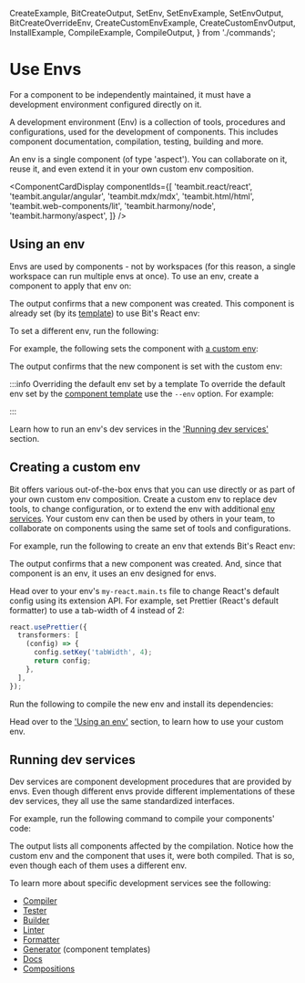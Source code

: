   CreateExample,
  BitCreateOutput,
  SetEnv,
  SetEnvExample,
  SetEnvOutput,
  BitCreateOverrideEnv,
  CreateCustomEnvExample,
  CreateCustomEnvOutput,
  InstallExample,
  CompileExample,
  CompileOutput,
} from './commands';

# Use Envs

For a component to be independently maintained, it must have a development environment configured directly on it.

A development environment (Env) is a collection of tools, procedures and configurations, used for the development of components. This includes component documentation, compilation, testing, building and more.

An env is a single component (of type 'aspect'). You can collaborate on it, reuse it, and even extend it in your own custom env composition.

<ComponentCardDisplay
  componentIds={[
    'teambit.react/react',
    'teambit.angular/angular',
    'teambit.mdx/mdx',
    'teambit.html/html',
    'teambit.web-components/lit',
    'teambit.harmony/node',
    'teambit.harmony/aspect',
  ]}
/>

## Using an env

Envs are used by components - not by workspaces (for this reason, a single workspace can run multiple envs at once). To use an env, create a component to apply that env on:

<CreateExample />

The output confirms that a new component was created. This component is already set (by its [template](/dev-services/generator/generate-component)) to use Bit's React env:

<BitCreateOutput />

To set a different env, run the following:

<SetEnv />

For example, the following sets the component with [a custom env](#creating-a-custom-env):

<SetEnvExample />

The output confirms that the new component is set with the custom env:

<SetEnvOutput />

:::info Overriding the default env set by a template
To override the default env set by the [component template](/dev-services/generator/generate-component) use the `--env` option. For example:

<BitCreateOverrideEnv />

:::

Learn how to run an env's dev services in the ['Running dev services'](#running-dev-services) section.

## Creating a custom env

Bit offers various out-of-the-box envs that you can use directly or as part of your own custom env composition.
Create a custom env to replace dev tools, to change configuration, or to extend the env with additional [env services](/envs/env-services).
Your custom env can then be used by others in your team, to collaborate on components using the same set of tools and configurations.

For example, run the following to create an env that extends Bit's React env:

<CreateCustomEnvExample />

<ExtendedEnv />

The output confirms that a new component was created. And, since that component is an env, it uses an env designed for envs.

<CreateCustomEnvOutput />

Head over to your env's `my-react.main.ts` file to change React's default config using its extension API.
For example, set Prettier (React's default formatter) to use a tab-width of 4 instead of 2:

```ts
react.usePrettier({
  transformers: [
    (config) => {
      config.setKey('tabWidth', 4);
      return config;
    },
  ],
});
```

Run the following to compile the new env and install its dependencies:

<InstallExample />

<CompileExample />

Head over to the ['Using an env'](#using-an-env) section, to learn how to use your custom env.

## Running dev services

Dev services are component development procedures that are provided by envs. Even though different envs provide different implementations of these dev services, they all use the same standardized interfaces.

For example, run the following command to compile your components' code:

<CompileExample />

The output lists all components affected by the compilation. Notice how the custom env and the component that uses it, were both compiled. That is so, even though each of them uses a different env.

<CompileOutput />

To learn more about specific development services see the following:

- [Compiler](https://bit.dev/docs/dev-services/compiler/compiler-overview)
- [Tester](https://bit.dev/docs/dev-services/tester/tester-overview)
- [Builder](https://bit.dev/docs/dev-services/builder/builder-overview)
- [Linter](https://bit.dev/docs/dev-services/linter/linter-overview)
- [Formatter](https://bit.dev/docs/dev-services/formatter/formatter-overview)
- [Generator](https://bit.dev/docs/dev-services/generator/generator-overview) (component templates)
- [Docs](https://bit.dev/docs/dev-services/docs/docs-overview)
- [Compositions](https://bit.dev/docs/dev-services/compositions/compositions-overvieww)
